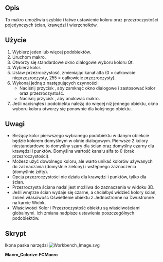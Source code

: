 <languages/>
{{Macro/pl
|Name=Macro Colorize
|Icon=Workbench_Image.svg
|Description=Szybko i łatwo ustaw kolor oraz przezroczystość pojedynczych ścian, krawędzi i wierzchołków.
|Author=TheMarkster
|Version=1.03
|Date=2023-10-07
|FCVersion=kompilacje Python3
|Download=[https://wiki.freecad.org/images/d/de/Workbench_Image.svg Ikona paska narzędzi]
}}

<span id="Description"></span>
==Opis==

To makro umożliwia szybkie i łatwe ustawienie koloru oraz przezroczystości pojedynczych ścian, krawędzi i wierzchołków.

<span id="Usage"></span>
==Użycie==

# Wybierz jeden lub więcej podobiektów.
# Uruchom makro.
# Otworzy się standardowe okno dialogowe wyboru koloru Qt.
# Wybierz kolor.
# Ustaw przezroczystość, zmieniając kanał alfa (0 = całkowicie nieprzezroczysty, 255 = całkowicie przezroczysty).
# Wykonaj jedną z następujących czynności:
#* Naciśnij przycisk {{Button|OK}}, aby zamknąć okno dialogowe i zastosować kolor oraz przezroczystość.
#* Naciśnij przycisk {{Button|Anuluj}}, aby anulować makro.
# Jeśli nacisnąłeś {{Button|OK}} i podobiektu należą do więcej niż jednego obiektu, okno wyboru koloru otworzy się ponownie dla kolejnego obiektu.

<span id="Notes"></span>
==Uwagi==

* Bieżący kolor pierwszego wybranego podobiektu w danym obiekcie będzie kolorem domyślnym w oknie dialogowym. Pierwsze 2 kolory niestandardowe to domyślny szary dla ścian oraz domyślny czarny dla krawędzi i punktów. Domyślna wartość kanału alfa to 0 (brak przezroczystości).
* Możesz użyć dowolnego koloru, ale warto unikać kolorów używanych do zaznaczania (domyślnie zielony) i wstępnego zaznaczenia (domyślnie żółty).
* Opcja przezroczystości nie działa dla krawędzi i punktów, tylko dla ścian.
* Przezroczysta ściana nadal jest możliwa do zaznaczenia w widoku 3D.
* Jeśli wnętrze ścian wydaje się czarne, a chciałbyś widzieć kolory ścian, zmień właściwość Oświetlenie obiektu z Jednostronne na Dwustronne na karcie Widok.
* Właściwości Kolor i Przezroczystość obiektu są właściwościami globalnymi. Ich zmiana nadpisze ustawienia poszczególnych podobiektów.

<span id="Script"></span>
==Skrypt== 

Ikona paska narzędzi [[Image:Workbench_Image.svg]]

'''Macro_Colorize.FCMacro'''

{{MacroCode|code=

# -*- coding: utf-8 -*-
#Colorize macro, 2021, by <TheMarkster> LGPL2.1 or later
#Usage: Select subobjects, run macro
#A color picker dialog will appear
#Select the color for the selected subobjects.
#The alpha channel corresponds to the transparency
# 0 = no transparency, 255 = full transparency
# first 2 custom colors are the default gray and black
# used for faces and edges/points
__icon__ = "https://wiki.freecad.org/images/d/de/Workbench_Image.svg"
__version__ = "1.03"
from PySide import QtGui,QtCore
import warnings
warnings.filterwarnings("ignore", category=DeprecationWarning)

class ColorDlg (QtGui.QColorDialog):
    def __init__(self,title,flags):
        QtGui.QColorDialog.__init__(self)
        self.title = title
        self.flags = flags

    def getClr(self, currentColor):
        current = QtGui.QColor(currentColor[0]*255,currentColor[1]*255,currentColor[2]*255,currentColor[3]*255)
        self.setCustomColor(0,QtGui.QColor.fromRgb(204,204,204,0)) # gray, default face color
        self.setCustomColor(2,QtGui.QColor.fromRgb(0,0,0,0)) #black, default line and point color
        clr = self.getColor(current,None,self.title, self.flags)
        return clr

def getIdx(sen):
    '''get subelement index from sub element name, e.g. from "Face6"  we get 5'''
    if 'Face' in sen or 'Edge' in sen or 'Wire' in sen:
        val = int(sen[4:])
    elif 'Vertex' in sen:
        val = int(sen[6:])
    return val-1

def buildDefaultColorArray(color, count):
    clr = (color[0],color[1],color[2],0.0)
    return[clr] * count

def getCurrentColor(obj,subName):
    idx = getIdx(subName)
    if "Face" in subName:
        ary = obj.ViewObject.DiffuseColor
    elif "Edge" in subName:
        ary = obj.ViewObject.LineColorArray
    elif "Vertex" in subName:
        ary = obj.ViewObject.PointColorArray
    if len(ary) >= idx:
        return ary[idx]
    else:
        return ary[0]


def setColors():
    selx = Gui.Selection.getSelectionEx()
    for sel in selx:
        if sel.HasSubObjects:
            defaultColor = QtCore.Qt.gray if "Face" in sel.SubElementNames[0] else QtCore.Qt.black
            currentColor = getCurrentColor(sel.Object,sel.SubElementNames[0])
            subs = sel.SubElementNames
            faces = [name for name in subs if "Face" in name]
            edges = [name for name in subs if "Edge" in name]
            vertices = [name for name in subs if "Vertex" in name]
            objname = sel.Object.Name
            if sel.Object.Name != sel.Object.Label:
                objname += " ("+sel.Object.Label+")"
            dlg = ColorDlg('Colorize v'+__version__+' object: '+objname,QtGui.QColorDialog.ShowAlphaChannel.__or__(QtGui.QColorDialog.DontUseNativeDialog))
            col = dlg.getClr(currentColor)
            if not col.isValid(): #user canceled
                return
            col = col.getRgbF()

            if faces:
                dc = sel.Object.ViewObject.DiffuseColor
                if len(dc) == 1:
                    dc = buildDefaultColorArray(dc[0], len(sel.Object.Shape.Faces))
                indices = [getIdx(name) for name in faces]
                for idx in indices:
                    dc[idx] = col
                sel.Object.ViewObject.DiffuseColor = dc
            if edges:
                lca = sel.Object.ViewObject.LineColorArray
                if len(lca) == 1:
                    lca = buildDefaultColorArray(lca[0], len(sel.Object.Shape.Edges))
                indices = [getIdx(name) for name in edges]
                for idx in indices:
                    lca[idx] = col
                sel.Object.ViewObject.LineColorArray = lca

            if vertices:
                pca = sel.Object.ViewObject.PointColorArray
                if len(pca) == 1:
                    pca = buildDefaultColorArray(pca[0], len(sel.Object.Shape.Vertexes))
                indices = [getIdx(name) for name in vertices]
                for idx in indices:
                    pca[idx] = col
                sel.Object.ViewObject.PointColorArray = pca

        else:
            FreeCAD.Console.PrintError("No subobjects selected\n")

setColors()
}}
{{clear}}